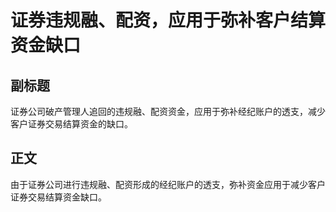 # 证券违规融、配资，应用于弥补客户结算资金缺口
## 副标题
证券公司破产管理人追回的违规融、配资资金，应用于弥补经纪账户的透支，减少客户证券交易结算资金的缺口。
## 正文
由于证券公司进行违规融、配资形成的经纪账户的透支，弥补资金应用于减少客户证券交易结算资金缺口。